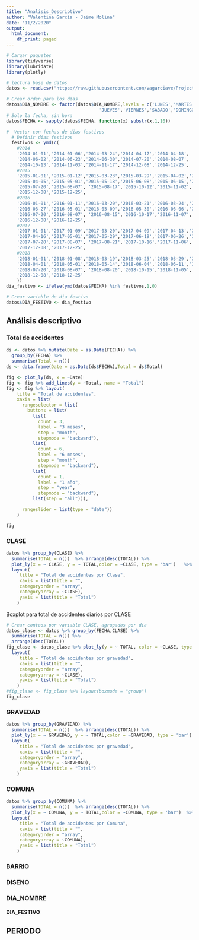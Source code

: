 ```yaml
---
title: "Analisis_Descriptivo"
author: "Valentina García - Jaime Molina"
date: "11/2/2020"
output:
  html_document:
    df_print: paged
---
```

```r
# Cargar paquetes
library(tidyverse)
library(lubridate)
library(plotly)
```

```r
# lectura base de datos
datos <- read.csv("https://raw.githubusercontent.com/vagarciave/Project_x/master/modelo/Base_definitiva.csv", encoding = 'UTF-8', stringsAsFactors=FALSE)
```


```r
# Crear orden para los días
datos$DIA_NOMBRE <- factor(datos$DIA_NOMBRE,levels = c('LUNES','MARTES','MIERCOLES',
                                   'JUEVES','VIERNES','SABADO','DOMINGO'))
# Solo la fecha, sin hora
datos$FECHA <- sapply(datos$FECHA, function(x) substr(x,1,10))
```


```r
#  Vector con fechas de dias festivos
  # Definir dias festivos
  festivos <- ymd(c(
    #2014
    '2014-01-01','2014-01-06','2014-03-24','2014-04-17','2014-04-18', '2014-05-01',
    '2014-06-02','2014-06-23','2014-06-30','2014-07-20','2014-08-07', '2014-08-18',
    '2014-10-13','2014-11-03','2014-11-17','2014-12-08','2014-12-25',
    #2015
    '2015-01-01','2015-01-12','2015-03-23','2015-03-29','2015-04-02','2015-04-03',
    '2015-04-05','2015-05-01','2015-05-18','2015-06-08','2015-06-15','2015-06-29',
    '2015-07-20','2015-08-07', '2015-08-17','2015-10-12','2015-11-02','2015-11-16',
    '2015-12-08','2015-12-25',
    #2016
    '2016-01-01','2016-01-11','2016-03-20','2016-03-21','2016-03-24','2016-03-25',
    '2016-03-27','2016-05-01','2016-05-09','2016-05-30','2016-06-06','2016-07-04',
    '2016-07-20','2016-08-07', '2016-08-15','2016-10-17','2016-11-07','2016-11-14',
    '2016-12-08','2016-12-25',
    #2017
    '2017-01-01','2017-01-09','2017-03-20','2017-04-09','2017-04-13','2017-04-14',
    '2017-04-16','2017-05-01','2017-05-29','2017-06-19','2017-06-26','2017-07-03',
    '2017-07-20','2017-08-07', '2017-08-21','2017-10-16','2017-11-06','2017-11-13',
    '2017-12-08','2017-12-25',
    #2018
    '2018-01-01','2018-01-08','2018-03-19','2018-03-25','2018-03-29','2018-03-30',
    '2018-04-01','2018-05-01','2018-05-14','2018-06-04','2018-06-11','2018-07-02',
    '2018-07-20','2018-08-07', '2018-08-20','2018-10-15','2018-11-05','2018-11-11',
    '2018-12-08','2018-12-25'
    ))
dia_festivo <- ifelse(ymd(datos$FECHA) %in% festivos,1,0)

# Crear variable de dia festivo
datos$DIA_FESTIVO <- dia_festivo
```

## Análisis descriptivo

### Total de accidentes

```r
ds <- datos %>% mutate(Date = as.Date(FECHA)) %>% 
  group_by(FECHA) %>% 
  summarise(Total = n())
ds <- data.frame(Date = as.Date(ds$FECHA),Total = ds$Total)

fig <- plot_ly(ds, x = ~Date)
fig <- fig %>% add_lines(y = ~Total, name = "Total")
fig <- fig %>% layout(
    title = "Total de accidentes",
    xaxis = list(
      rangeselector = list(
        buttons = list(
          list(
            count = 3,
            label = "3 meses",
            step = "month",
            stepmode = "backward"),
          list(
            count = 6,
            label = "6 meses",
            step = "month",
            stepmode = "backward"),
          list(
            count = 1,
            label = "1 año",
            step = "year",
            stepmode = "backward"),
          list(step = "all"))),

      rangeslider = list(type = "date"))
    )

fig
```

### CLASE

```r
datos %>% group_by(CLASE) %>% 
  summarise(TOTAL = n())  %>% arrange(desc(TOTAL)) %>%
  plot_ly(x = ~ CLASE, y = ~ TOTAL,color = ~CLASE, type = 'bar')   %>%
  layout(
     title = "Total de accidentes por Clase",
     xaxis = list(title = "",
     categoryorder = "array",
     categoryarray = ~CLASE),
     yaxis = list(title = "Total")
    )

```

Boxplot para total de accidentes diarios por CLASE
```r
# Crear conteos por variable CLASE, agrupados por dia
datos_clase <- datos %>% group_by(FECHA,CLASE) %>% 
  summarise(TOTAL = n()) %>% 
  arrange(desc(TOTAL))
fig_clase <- datos_clase %>% plot_ly(y = ~ TOTAL, color = ~CLASE, type = "box")   %>%
  layout(
     title = "Total de accidentes por gravedad",
     xaxis = list(title = "",
     categoryorder = "array",
     categoryarray = ~CLASE),
     yaxis = list(title = "Total")
    )
#fig_clase <- fig_clase %>% layout(boxmode = "group")
fig_clase
```


### GRAVEDAD

```r
datos %>% group_by(GRAVEDAD) %>% 
  summarise(TOTAL = n())  %>% arrange(desc(TOTAL)) %>%
  plot_ly(x = ~ GRAVEDAD, y = ~ TOTAL,color = ~GRAVEDAD, type = 'bar')  %>%
  layout(
     title = "Total de accidentes por gravedad",
     xaxis = list(title = "",
     categoryorder = "array",
     categoryarray = ~GRAVEDAD),
     yaxis = list(title = "Total")
    )

```

### COMUNA 
```r
datos %>% group_by(COMUNA) %>% 
  summarise(TOTAL = n())  %>% arrange(desc(TOTAL)) %>%
  plot_ly(x = ~ COMUNA, y = ~ TOTAL,color = ~COMUNA, type = 'bar')  %>%
  layout(
     title = "Total de accidentes por Comuna",
     xaxis = list(title = "",
     categoryorder = "array",
     categoryarray = ~COMUNA),
     yaxis = list(title = "Total")
    )

```
### BARRIO
### DISENO
### DIA_NOMBRE
#### DIA_FESTIVO
## PERIODO

